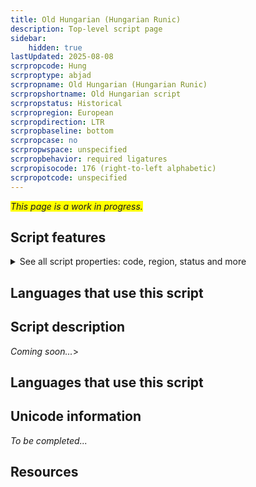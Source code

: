 ```yaml
---
title: Old Hungarian (Hungarian Runic)
description: Top-level script page
sidebar:
    hidden: true
lastUpdated: 2025-08-08
scrpropcode: Hung
scrproptype: abjad
scrpropname: Old Hungarian (Hungarian Runic)
scrpropshortname: Old Hungarian script
scrpropstatus: Historical
scrpropregion: European
scrpropdirection: LTR
scrpropbaseline: bottom
scrpropcase: no
scrpropwspace: unspecified
scrpropbehavior: required ligatures
scrpropisocode: 176 (right-to-left alphabetic)
scrpropotcode: unspecified
---
```


<span style='background-color:yellow'>_This page is a work in progress._</span>


## Script features

<details>
<summary> See all script properties: code, region, status and more</summary>
<ScriptInfo />
</details>

## Languages that use this script

<WsList script='Hung' wsMax='5' />

## Script description

_Coming soon..._>

## Languages that use this script

<WsList script='Hung' wsMax='5' />

## Unicode information

_To be completed..._

## Resources

<ScriptResources detailSummary='seemore' />

